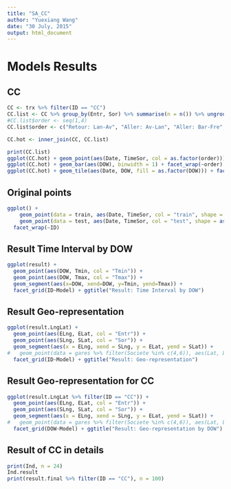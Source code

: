 ```yaml
---
title: "SA_CC"
author: "Yuexiang Wang"
date: "30 July, 2015"
output: html_document
---
```


# Models Results

## CC

```r
CC <- trx %>% filter(ID == "CC")
CC.list <- CC %>% group_by(Entr, Sor) %>% summarise(n = n()) %>% ungroup() %>% arrange(desc(n)) %>% slice(1:4)
#CC.list$order <- seq(1,4)
CC.list$order <- c("Retour: Lan-Av", "Aller: Av-Lan", "Aller: Bar-Fre", "Retour: Fre-Bar")

CC.hot <- inner_join(CC, CC.list)

print(CC.list)
ggplot(CC.hot) + geom_point(aes(Date, TimeSor, col = as.factor(order))) + ggtitle("Date ~ TimeSor")
ggplot(CC.hot) + geom_bar(aes(DOW), binwidth = 1) + facet_wrap(~order) + ggtitle("Distribution by DOW")
ggplot(CC.hot) + geom_tile(aes(Date, DOW, fill = as.factor(DOW))) + facet_wrap(~order)
```


## Original points
```r
ggplot() +
	geom_point(data = train, aes(Date, TimeSor, col = "train", shape = as.factor(DOW))) +
	geom_point(data = test, aes(Date, TimeSor, col = "test", shape = as.factor(DOW))) +
  facet_wrap(~ID) 
```

## Result Time Interval by DOW
```r
ggplot(result) + 
  geom_point(aes(DOW, Tmin, col = "Tmin")) +  
  geom_point(aes(DOW, Tmax, col = "Tmax")) +
  geom_segment(aes(x=DOW, xend=DOW, y=Tmin, yend=Tmax)) +
  facet_grid(ID~Model) + ggtitle("Result: Time Interval by DOW")
```

## Result Geo-representation
```r
ggplot(result.LngLat) +  
  geom_point(aes(ELng, ELat, col = "Entr")) +
  geom_point(aes(SLng, SLat, col = "Sor")) +
  geom_segment(aes(x = ELng, xend = SLng, y = ELat, yend = SLat)) + 
#	geom_point(data = gares %>% filter(Societe %in% c(4,6)), aes(Lat, Lng, col = as.factor(Societe))) +
  facet_grid(ID~Model) + ggtitle("Result: Geo-representation")
```

## Result Geo-representation for CC
```r
ggplot(result.LngLat %>% filter(ID == "CC")) +
  geom_point(aes(ELng, ELat, col = "Entr")) + 
  geom_point(aes(SLng, SLat, col = "Sor")) + 
  geom_segment(aes(x = ELng, xend = SLng, y = ELat, yend = SLat)) + 
#	geom_point(data = gares %>% filter(Societe %in% c(4,6)), aes(Lat, Lng, col = as.factor(Societe))) +
  facet_grid(DOW~Model) + ggtitle("Result: Geo-representation by DOW")
```


## Result of CC in details
```r
print(Ind, n = 24)
Ind.result
print(result.final %>% filter(ID == "CC"), n = 100) 
```
